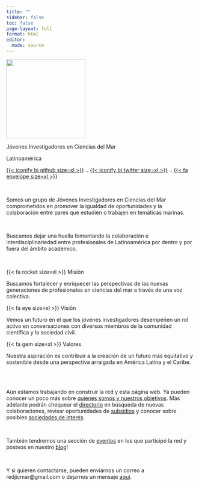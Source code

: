 ```yaml
---
title: ""
sidebar: false
toc: false
page-layout: full
format: html
editor: 
  mode: source
---
```


<!---------------- Bloque info general ---------------->

::: {.column-page .center}
![](imagenes/logo-sombra-gris.svg){fig-align="center" width="15em" fig-alt="Logo redondo con el nombre de la red JICMar Latinoamérica. El fondo es blanco y hay unas líneas curvas en distintos tonos de verde y azul en la parte de abajo asemejando a las olas del mar."}

::: {.h1 .topbr}
Jóvenes Investigadores en Ciencias del Mar 
:::

::: {.h3-dark-gray}
Latinoamérica
:::

::: {.topbr}
[{{< iconify bi github size=xl >}}](https://github.com/redjicmar) [..]{.transparent} [{{< iconify bi twitter size=xl >}}](https://twitter.com/redjicmar) [..]{.transparent} [{{< fa envelope size=xl >}}](contacto.qmd)
:::


<br>


::: {.white-div .center}
Somos un grupo de Jóvenes Investigadores en Ciencias del Mar comprometidos en promover la [igualdad de oportunidades]{.bold-dark-gray} y la [colaboración]{.bold-dark-gray} entre pares que estudien o trabajen en temáticas marinas. 

<br>

Buscamos dejar una huella fomentando la [colaboración]{.bold-dark-gray} e [interdisciplinariedad]{.bold-dark-gray} entre profesionales de Latinoamérica por dentro y por fuera del ámbito académico.
:::
:::


<br>


<!---------------- Bloque vision, mision y valores ---------------->

::: {.column-screen .center}
::: {.lightblue-div}
::: {.grid}

::: {.g-col-12 .g-col-md-4 .add-space} 
::: {.h1}
{{< fa rocket size=xl >}}
Misión
:::
:::{.body} 
Buscamos fortalecer y enriquecer las perspectivas de las nuevas generaciones de profesionales en ciencias del mar a través de una [voz colectiva]{.bold-dark-gray}. 
:::
:::

::: {.g-col-12 .g-col-md-4 .add-space} 
::: {.h1}
{{< fa eye size=xl >}}
Visión
:::
:::{.body} 
Vemos un futuro en el que los jóvenes investigadores desempeñen un [rol activo]{.bold-dark-gray} en conversaciones con diversos miembros de la comunidad científica y la sociedad civil. 
:::
:::

::: {.g-col-12 .g-col-md-4 .add-space} 
::: {.h1}
{{< fa gem size=xl >}}
Valores
:::
:::{.body} 
Nuestra aspiración es contribuir a la creación de un futuro más [equitativo y sostenible]{.bold-dark-gray} desde una perspectiva arraigada en América Latina y el Caribe.
:::
:::

:::
:::
:::


<br>
<br>

::: {.column-page .white-div .center}
Aún estamos trabajando en construir la red y esta página web. Ya pueden conocer un poco más sobre [quienes somos y nuestros objetivos](quienes-somos.qmd). Más adelante podrán chequear el [directorio](directorio.qmd) en búsqueda de nuevas colaboraciones, revisar oportunidades de [subsidios](recursos/subsidios.qmd) y conocer sobre posibles [sociedades de interés](recursos/soc-eventos.qmd).

<br>

También tendremos una sección de [eventos](eventos.qmd) en los que participó la red y posteos en nuestro [blog](blog.qmd)!

<br>

Y si quieren contactarse, pueden enviarnos un correo a [redjicmar@gmail.com]{.bold-dark-gray} o dejarnos un mensaje [aquí](contacto.qmd).
:::
